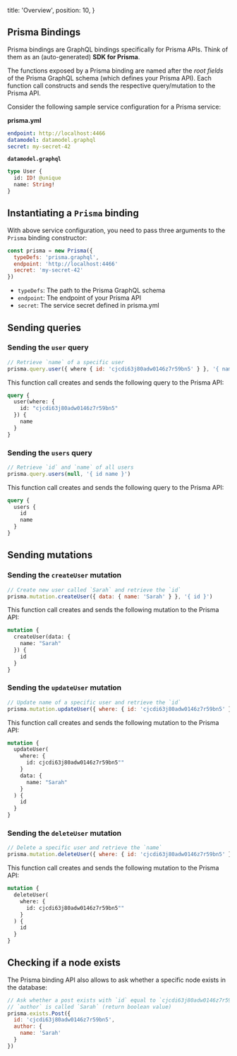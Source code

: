   title: 'Overview',
  position: 10,
}

## Prisma Bindings

Prisma bindings are GraphQL bindings specifically for Prisma APIs. Think of them as an (auto-generated) **SDK for Prisma**.

The functions exposed by a Prisma binding are named after the _root fields_ of the Prisma GraphQL schema (which defines your Prisma API). Each function call constructs and sends the respective query/mutation to the Prisma API.

Consider the following sample service configuration for a Prisma service:

**prisma.yml**

```yml
endpoint: http://localhost:4466
datamodel: datamodel.graphql
secret: my-secret-42
```

**`datamodel.graphql`**

```graphql
type User {
  id: ID! @unique
  name: String!
}
```

## Instantiating a `Prisma` binding

With above service configuration, you need to pass three arguments to the `Prisma` binding constructor:

```js
const prisma = new Prisma({
  typeDefs: 'prisma.graphql',
  endpoint: 'http://localhost:4466'
  secret: 'my-secret-42'
})
```

- `typeDefs`: The path to the Prisma GraphQL schema
- `endpoint`: The endpoint of your Prisma API
- `secret`: The service secret defined in prisma.yml

## Sending queries

### Sending the `user` query

```js
// Retrieve `name` of a specific user
prisma.query.user({ where { id: 'cjcdi63j80adw0146z7r59bn5' } }, '{ name }')
```

This function call creates and sends the following query to the Prisma API:

```graphql
query {
  user(where: {
    id: "cjcdi63j80adw0146z7r59bn5"
  }) {
    name
  }
}
```

### Sending the `users` query

```js
// Retrieve `id` and `name` of all users
prisma.query.users(null, '{ id name }')
```

This function call creates and sends the following query to the Prisma API:

```graphql
query {
  users {
    id
    name
  }
}
```

## Sending mutations

### Sending the `createUser` mutation

```js
// Create new user called `Sarah` and retrieve the `id`
prisma.mutation.createUser({ data: { name: 'Sarah' } }, '{ id }')
```

This function call creates and sends the following mutation to the Prisma API:

```graphql
mutation {
  createUser(data: {
    name: "Sarah"
  }) {
    id
  }
}
```

### Sending the `updateUser` mutation

```js
// Update name of a specific user and retrieve the `id`
prisma.mutation.updateUser({ where: { id: 'cjcdi63j80adw0146z7r59bn5' }, data: { name: 'Sarah' } }, '{ id }')
```

This function call creates and sends the following mutation to the Prisma API:

```graphql
mutation {
  updateUser(
    where: {
      id: cjcdi63j80adw0146z7r59bn5""
    }
    data: {
      name: "Sarah"
    }
  ) {
    id
  }
}
```

### Sending the `deleteUser` mutation

```js
// Delete a specific user and retrieve the `name`
prisma.mutation.deleteUser({ where: { id: 'cjcdi63j80adw0146z7r59bn5' } }, '{ id }')
```

This function call creates and sends the following mutation to the Prisma API:

```graphql
mutation {
  deleteUser(
    where: {
      id: cjcdi63j80adw0146z7r59bn5""
    }
  ) {
    id
  }
}
```

## Checking if a node exists

The Prisma binding API also allows to ask whether a specific node exists in the database:

```js
// Ask whether a post exists with `id` equal to `cjcdi63j80adw0146z7r59bn5` and whose
// `author` is called `Sarah` (return boolean value)
prisma.exists.Post({
  id: 'cjcdi63j80adw0146z7r59bn5',
  author: {
    name: 'Sarah'
  }
})
```